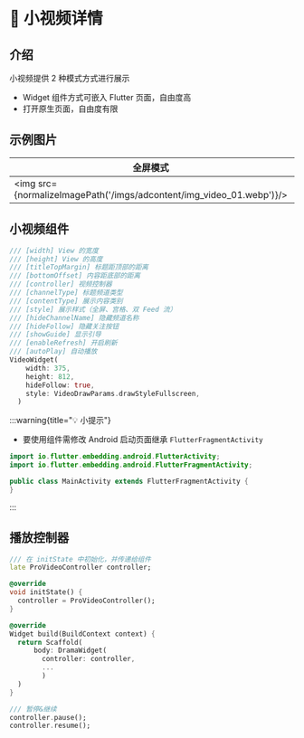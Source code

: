
# 📱 小视频详情

## 介绍

小视频提供 2 种模式方式进行展示

- Widget 组件方式可嵌入 Flutter 页面，自由度高
- 打开原生页面，自由度有限

## 示例图片
|全屏模式|宫格模式|双列模式|广告展示|
|--|--|--|--|
| <img src={normalizeImagePath('/imgs/adcontent/img_video_01.webp')}/> | <img src={normalizeImagePath('/imgs/adcontent/img_video_03.webp')}/> | <img src={normalizeImagePath('/imgs/adcontent/img_video_04.webp')}/>| <img src={normalizeImagePath('/imgs/adcontent/img_video_02.webp')}/>| 


## 小视频组件

``` dart title="example/pages/video_page.dart"
/// [width] View 的宽度
/// [height] View 的高度
/// [titleTopMargin] 标题距顶部的距离
/// [bottomOffset] 内容距底部的距离
/// [controller] 视频控制器
/// [channelType] 标题频道类型
/// [contentType] 展示内容类别
/// [style] 展示样式（全屏、宫格、双 Feed 流）
/// [hideChannelName] 隐藏频道名称
/// [hideFollow] 隐藏关注按钮
/// [showGuide] 显示引导
/// [enableRefresh] 开启刷新
/// [autoPlay] 自动播放
VideoWidget(
    width: 375,
    height: 812,
    hideFollow: true,
    style: VideoDrawParams.drawStyleFullscreen,
  )
```

:::warning{title="💡 小提示"}

 - 要使用组件需修改 Android 启动页面继承 `FlutterFragmentActivity` 

``` java {2,4} title="example/android/app/src/main/java/com/zero/flutter_adcontent_example/MainActivity.java"
import io.flutter.embedding.android.FlutterActivity;
import io.flutter.embedding.android.FlutterFragmentActivity;

public class MainActivity extends FlutterFragmentActivity {
}
```
:::

## 播放控制器

``` dart {2,6,13,20-21}title="example/pages/drama_detail.dart"
/// 在 initState 中初始化，并传递给组件
late ProVideoController controller;

@override
void initState() {
  controller = ProVideoController();
}

@override
Widget build(BuildContext context) {
  return Scaffold(
      body: DramaWidget(
        controller: controller,
        ...
        )
  )
}

/// 暂停&继续
controller.pause();
controller.resume();
```